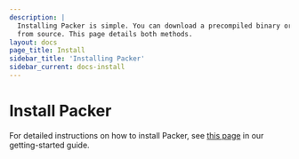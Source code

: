 ```yaml
---
description: |
  Installing Packer is simple. You can download a precompiled binary or compile
  from source. This page details both methods.
layout: docs
page_title: Install
sidebar_title: 'Installing Packer'
sidebar_current: docs-install
---
```


# Install Packer

For detailed instructions on how to install Packer, see [this
page](/intro/getting-started/install.html) in our getting-started guide.
